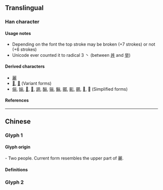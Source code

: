 {{also|麗}}
{{character info}}
{{character info|0x2F800}}
==Translingual==
{{stroke order|strokes=7}}

===Han character===
{{Han char|rn=1|rad=一|as=06|sn=7|four=10227|canj=MBIB|ids=⿱一⿰⿵冂丶⿵冂丶<small>(G)</small>,⿰⿱一⿵冂丶⿱一⿵冂丶<small>(HT)</small>}}

====Usage notes====
* Depending on the font the top stroke may be broken (+7 strokes) or not (+6 strokes)
* Unicode ever counted it to radical 3 丶 (between [[丼]] and [[举]])

====Derived characters====
* [[麗]]
* [[𣶇]], [[婯]] (Variant forms)
* [[俪]], [[㛤]], [[𪲔]], [[𫄥]], [[逦]], [[酾]], [[骊]], [[鲡]], [[郦]], [[彨]], [[鹂]], [[𰸐]], [[𰳼]] (Simplified forms)

====References====
{{Han ref|kx=0081.040|dkj=00059|dj=0164.060|hdz=10021.030|uh=4E3D|ud=20029}}
{{Han ref|uh=2F800}}

----

==Chinese==

===Glyph 1===
{{Han-glyphref|⿰⿱一⿵冂丶⿱一⿵冂丶}}

====Glyph origin====
{{Han etym}}
{{liushu|ic}} - Two people. Current form resembles the upper part of 麗.

====Definitions====
{{zh-see|麗|a}}

===Glyph 2===
{{Han-glyphref|⿱一⿰⿵冂丶⿵冂丶}}
{{zh-see|麗|s}}